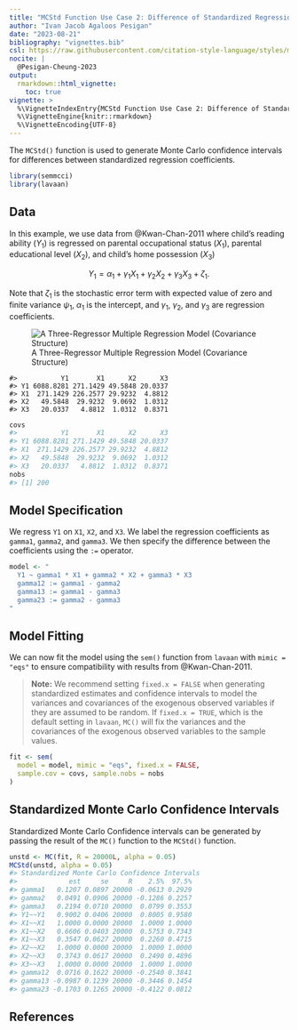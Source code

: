 ```yaml
---
title: "MCStd Function Use Case 2: Difference of Standardized Regression Coefficients"
author: "Ivan Jacob Agaloos Pesigan"
date: "2023-08-21"
bibliography: "vignettes.bib"
csl: https://raw.githubusercontent.com/citation-style-language/styles/master/apa.csl
nocite: |
  @Pesigan-Cheung-2023
output:
  rmarkdown::html_vignette:
    toc: true
vignette: >
  %\VignetteIndexEntry{MCStd Function Use Case 2: Difference of Standardized Regression Coefficients}
  %\VignetteEngine{knitr::rmarkdown}
  %\VignetteEncoding{UTF-8}
---
```


<!-- vignettes/mcstd-2-difference-regression-coefficients.Rmd is generated from .setup/vignettes/mcstd-2-difference-regression-coefficients.Rmd.orig. Please edit that file -->





The `MCStd()` function is used
to generate Monte Carlo confidence intervals
for differences between standardized regression coefficients.


```r
library(semmcci)
library(lavaan)
```

## Data

In this example,
we use data from @Kwan-Chan-2011
where child's reading ability ($Y_{1}$)
is regressed on
parental occupational status ($X_{1}$),
parental educational level ($X_{2}$), and
child's home possession ($X_{3}$)

$$
    Y_{1}
    =
    \alpha_{1}
    +
    \gamma_{1}
    X_{1}
    +
    \gamma_{2}
    X_{2}
    +
    \gamma_{3}
    X_{3}
    +
    \zeta_{1} .
$$

\noindent Note that $\zeta_{1}$ is the stochastic error term
with expected value of zero
and finite variance $\psi_{1}$,
$\alpha_{1}$ is the intercept,
and $\gamma_{1}$, $\gamma_{2}$, and $\gamma_{3}$
are regression coefficients.

![A Three-Regressor Multiple Regression Model (Covariance Structure)](https://raw.githubusercontent.com/jeksterslab/semmcci/main/.setup/latex/figures/png/kwan-2011-example-1.png)


```
#>           Y1       X1      X2      X3
#> Y1 6088.8281 271.1429 49.5848 20.0337
#> X1  271.1429 226.2577 29.9232  4.8812
#> X2   49.5848  29.9232  9.0692  1.0312
#> X3   20.0337   4.8812  1.0312  0.8371
```


```r
covs
#>           Y1       X1      X2      X3
#> Y1 6088.8281 271.1429 49.5848 20.0337
#> X1  271.1429 226.2577 29.9232  4.8812
#> X2   49.5848  29.9232  9.0692  1.0312
#> X3   20.0337   4.8812  1.0312  0.8371
nobs
#> [1] 200
```

## Model Specification

We regress `Y1` on `X1`, `X2`, and `X3`.
We label the regression coefficients as `gamma1`, `gamma2`, and `gamma3`.
We then specify the difference between the coefficients
using the `:=` operator.


```r
model <- "
  Y1 ~ gamma1 * X1 + gamma2 * X2 + gamma3 * X3
  gamma12 := gamma1 - gamma2
  gamma13 := gamma1 - gamma3
  gamma23 := gamma2 - gamma3
"
```

## Model Fitting

We can now fit the model using the `sem()` function from `lavaan`
with `mimic = "eqs"`
to ensure compatibility with results from @Kwan-Chan-2011.

> **Note:** We recommend setting `fixed.x = FALSE`
> when generating standardized estimates and confidence intervals
> to model the variances and covariances of the exogenous observed variables
> if they are assumed to be random.
> If `fixed.x = TRUE`, which is the default setting in `lavaan`,
> `MC()` will fix the variances and the covariances
> of the exogenous observed variables to the sample values.


```r
fit <- sem(
  model = model, mimic = "eqs", fixed.x = FALSE,
  sample.cov = covs, sample.nobs = nobs
)
```

## Standardized Monte Carlo Confidence Intervals

Standardized Monte Carlo Confidence intervals can be generated by passing the result of the `MC()` function to the `MCStd()` function.


```r
unstd <- MC(fit, R = 20000L, alpha = 0.05)
MCStd(unstd, alpha = 0.05)
#> Standardized Monte Carlo Confidence Intervals
#>             est     se     R    2.5%  97.5%
#> gamma1   0.1207 0.0897 20000 -0.0613 0.2929
#> gamma2   0.0491 0.0906 20000 -0.1286 0.2257
#> gamma3   0.2194 0.0710 20000  0.0799 0.3553
#> Y1~~Y1   0.9002 0.0406 20000  0.8005 0.9580
#> X1~~X1   1.0000 0.0000 20000  1.0000 1.0000
#> X1~~X2   0.6606 0.0403 20000  0.5753 0.7343
#> X1~~X3   0.3547 0.0627 20000  0.2260 0.4715
#> X2~~X2   1.0000 0.0000 20000  1.0000 1.0000
#> X2~~X3   0.3743 0.0617 20000  0.2490 0.4896
#> X3~~X3   1.0000 0.0000 20000  1.0000 1.0000
#> gamma12  0.0716 0.1622 20000 -0.2540 0.3841
#> gamma13 -0.0987 0.1239 20000 -0.3446 0.1454
#> gamma23 -0.1703 0.1265 20000 -0.4122 0.0812
```

## References
